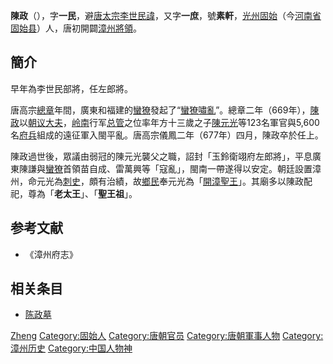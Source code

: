 {{Otheruses|other=名为陈政的其他人物|陈政}}

'''陳政'''（{{bd|616年||677年||catIdx=C}}），字'''一民'''，避[[唐太宗|唐太宗李世民]][[避諱|諱]]，又字'''一庶'''，號'''素軒'''，[[光州_(中国)|光州]][[固始|固始]]（今[[河南省|河南省]][[固始县|固始县]]）人，唐初開闢[[漳州|漳州]][[將領|將領]]。

==簡介==
早年為李世民部將，任左郎將。

唐高宗[[總章|總章]]年間，廣東和福建的[[畲族|蠻獠]]發起了“[[蠻獠嘯亂|蠻獠嘯亂]]”。總章二年（669年），[[陳政|陳政]]以[[朝议大夫|朝议大夫]]，[[岭南|岭南]]行军[[总管|总管]]之位率年方十三歲之子[[陳元光|陳元光]]等123名軍官與5,600名[[府兵|府兵]]組成的遠征軍入閩平亂。唐高宗儀鳳二年（677年）四月，陳政卒於任上。

陳政過世後，眾議由弱冠的陳元光襲父之職，詔封「玉鈴衛翊府左郎將」，平息廣東陳謙與[[畲族|蠻獠]]首領苗自成、雷萬興等「寇亂」，閩南一帶遂得以安定。朝廷設置漳州，命元光為[[刺史|刺史]]，頗有治績，故[[鄉民|鄉民]]奉元光為「[[開漳聖王|開漳聖王]]」。其廟多以陳政配祀，尊為「'''老太王'''」、「'''聖王祖'''」。

== 参考文献 ==
*《漳州府志》

== 相关条目 ==
* [[陈政墓|陈政墓]]

{{Authority control}}
{{DEFAULTSORT:Chen陈}}
[[Category:陈姓|Zheng]]
[[Category:固始人|Category:固始人]]
[[Category:唐朝官员|Category:唐朝官员]]
[[Category:唐朝軍事人物|Category:唐朝軍事人物]]
[[Category:漳州历史|Category:漳州历史]]
[[Category:中国人物神|Category:中国人物神]]

{{China-mil-bio-stub}}